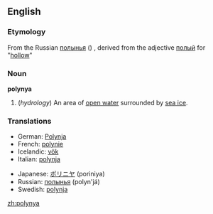 {{wikipedia}}
==English==

===Etymology===
From the Russian [[полынья]] ({{IPA|[pɐɫɨˈɲja]}}) , derived from the adjective [[полый]] for "[[hollow]]"

===Noun===
'''polynya'''

# (''hydrology'') An area of [[open water]] surrounded by [[sea ice]].

===Translations===
{{rfc-level|Translations at L3+ (AutoFormat would have corrected level of Translations)}}
{{top}}
*German: [[Polynja]] {{f}}
*French: [[polynie]]
*Icelandic: [[vök]] {{f}}
*Italian: [[polynja]] {{f}}
{{mid}}
*Japanese: [[ポリニヤ]] (poriniya)
*Russian: [[полынья]] (polyn'já)
*Swedish: [[polynja]]
{{bottom}}

[[zh:polynya]]